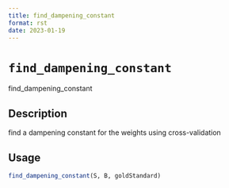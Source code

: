 ```yaml
--- 
title: find_dampening_constant 
format: rst 
date: 2023-01-19 
--- 
```

# `find_dampening_constant`

find_dampening_constant


## Description

find a dampening constant for the weights using cross-validation


## Usage

```r
find_dampening_constant(S, B, goldStandard)
```


